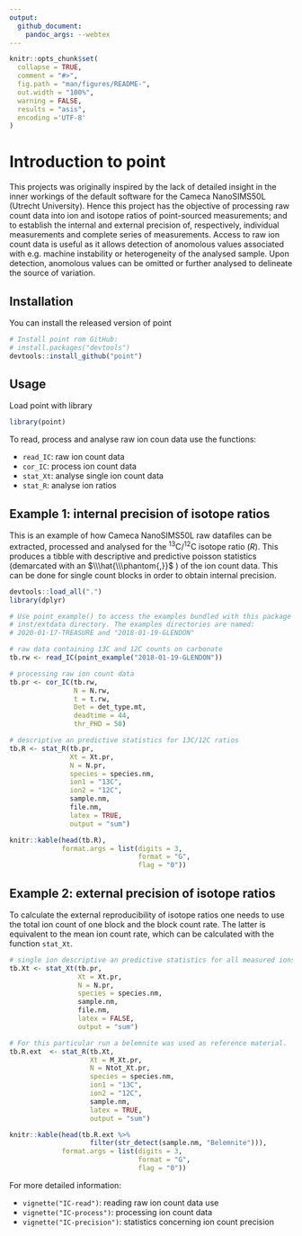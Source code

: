 ```yaml
---
output: 
  github_document:
    pandoc_args: --webtex
---
```


<!--  use the --webtex argument in the YAML to render equations -->


```r
knitr::opts_chunk$set(
  collapse = TRUE,
  comment = "#>",
  fig.path = "man/figures/README-",
  out.width = "100%",
  warning = FALSE, 
  results = "asis",
  encoding ='UTF-8'
)
```

# Introduction to point

<!-- badges: start -->
<!-- badges: end -->

This projects was originally inspired by the lack of detailed insight in the inner workings of the default software for the Cameca NanoSIMS50L (Utrecht University). Hence this project has the objective of processing raw count data into ion and isotope ratios of point-sourced measurements; and to establish the internal and external precision of, respectively, individual measurements and complete series of measurements. Access to raw ion count data is useful as it allows detection of anomolous values associated with e.g. machine instability or heterogeneity of the analysed sample. Upon detection, anomolous values can be omitted or further analysed to delineate the source of variation.

## Installation

You can install the released version of point 

``` r
# Install point rom GitHub:
# install.packages("devtools")
devtools::install_github("point")
```

## Usage

Load point with library

```r
library(point)
```

To read, process and analyse raw ion coun data use the functions:

* `read_IC`: raw ion count data
* `cor_IC`: process ion count data
* `stat_Xt`: analyse single ion count data
* `stat_R`: analyse ion ratios

## Example 1: internal precision of isotope ratios

This is an example of how Cameca NanoSIMS50L raw datafiles can be extracted, processed and analysed for the ^13^C/^12^C isotope ratio ($R$). This produces a tibble with descriptive and predictive poisson statistics (demarcated with an $\\\hat{\\\phantom{,}}$ ) of the ion count data. This can be done for single count blocks in order to obtain internal precision.

```r
devtools::load_all(".")
library(dplyr)
```


```r
# Use point_example() to access the examples bundled with this package in the
# inst/extdata directory. The examples directories are named:
# 2020-01-17-TREASURE and "2018-01-19-GLENDON"

# raw data containing 13C and 12C counts on carbonate
tb.rw <- read_IC(point_example("2018-01-19-GLENDON"))

# processing raw ion count data
tb.pr <- cor_IC(tb.rw, 
                N = N.rw, 
                t = t.rw, 
                Det = det_type.mt, 
                deadtime = 44, 
                thr_PHD = 50)

# descriptive an predictive statistics for 13C/12C ratios
tb.R <- stat_R(tb.pr, 
               Xt = Xt.pr, 
               N = N.pr, 
               species = species.nm, 
               ion1 = "13C", 
               ion2 = "12C", 
               sample.nm, 
               file.nm, 
               latex = TRUE, 
               output = "sum")

knitr::kable(head(tb.R),
             format.args = list(digits = 3, 
                                format = "G", 
                                flag = "0")) 
```


## Example 2: external precision of isotope ratios

To calculate the external reproducibility of isotope ratios one needs to use the total ion count of one block and the block count rate. The latter is equivalent to the mean ion count rate, which can be calculated with the function `stat_Xt`. 
  
```r
# single ion descriptive an predictive statistics for all measured ions
tb.Xt <- stat_Xt(tb.pr, 
                 Xt = Xt.pr, 
                 N = N.pr, 
                 species = species.nm, 
                 sample.nm, 
                 file.nm,
                 latex = FALSE,
                 output = "sum")

# For this particular run a belemnite was used as reference material. 
tb.R.ext  <- stat_R(tb.Xt, 
                    Xt = M_Xt.pr, 
                    N = Ntot_Xt.pr, 
                    species = species.nm, 
                    ion1 = "13C", 
                    ion2 = "12C",  
                    sample.nm, 
                    latex = TRUE,
                    output = "sum")

knitr::kable(head(tb.R.ext %>% 
                    filter(str_detect(sample.nm, "Belemnite"))),
             format.args = list(digits = 3, 
                                format = "G", 
                                flag = "0")) 
```

For more detailed information:

* `vignette("IC-read")`: reading raw ion count data use
* `vignette("IC-process")`: processing ion count data   
* `vignette("IC-precision")`: statistics concerning ion count precision
